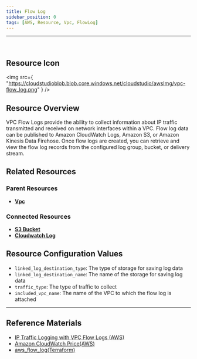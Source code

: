 ```yaml
---
title: Flow Log
sidebar_position: 0
tags: [AWS, Resource, Vpc, FlowLog]
---
```


<hr />
<br />

## Resource Icon

<img
    src={
        "https://cloudstudioblob.blob.core.windows.net/cloudstudio/awsImg/vpc-flow_log.png"
    }
/>

## Resource Overview

VPC Flow Logs provide the ability to collect information about IP traffic transmitted and received on network interfaces within a VPC. 
Flow log data can be published to Amazon CloudWatch Logs, Amazon S3, or Amazon Kinesis Data Firehose. 
Once flow logs are created, you can retrieve and view the flow log records from the configured log group, bucket, or delivery stream.
## Related Resources

### Parent Resources

-   [**Vpc**](https://docs.cstudio.app/docs/resource/aws/Vpc/)

### Connected Resources

-   [**S3 Bucket**](https://docs.cstudio.app/docs/resource/aws/S3/S3Bucket)
-   [**Cloudwatch Log**](https://docs.cstudio.app/docs/resource/aws/Cloudwatch/Log)

## Resource Configuration Values

- `linked_log_destination_type`: The type of storage for saving log data
- `linked_log_destination_name`: The name of the storage for saving log data
- `traffic_type`: The type of traffic to collect
- `included_vpc_name`: The name of the VPC to which the flow log is attached

---

## Reference Materials

-   [IP Traffic Logging with VPC Flow Logs (AWS)](https://docs.aws.amazon.com/ko_kr/vpc/latest/userguide/flow-logs.html)
-   [Amazon CloudWatch Price(AWS)](https://aws.amazon.com/ko/cloudwatch/pricing/)
-   [aws_flow_log(Terraform)](https://registry.terraform.io/providers/hashicorp/aws/latest/docs/resources/flow_log)
